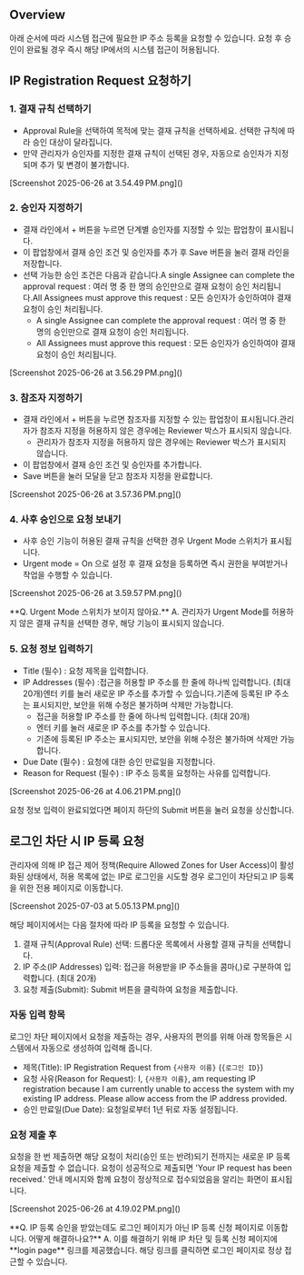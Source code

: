 
## Overview
아래 순서에 따라 시스템 접근에 필요한 IP 주소 등록을 요청할 수 있습니다. 요청 후 승인이 완료될 경우 즉시 해당 IP에서의 시스템 접근이 허용됩니다.

## IP Registration Request 요청하기
### 1. 결재 규칙 선택하기
* Approval Rule을 선택하여 목적에 맞는 결재 규칙을 선택하세요. 선택한 규칙에 따라 승인 대상이 달라집니다.
* 만약 관리자가 승인자를 지정한 결재 규칙이 선택된 경우, 자동으로 승인자가 지정되며 추가 및 변경이 불가합니다.

<p align="center">
<div>[Screenshot 2025-06-26 at 3.54.49 PM.png]()</div>
</p>

### 2. 승인자 지정하기
* 결재 라인에서 + 버튼을 누르면 단계별 승인자를 지정할 수 있는 팝업창이 표시됩니다.
* 이 팝업창에서 결재 승인 조건 및 승인자를 추가 후 Save 버튼을 눌러 결재 라인을 저장합니다.
* 선택 가능한 승인 조건은 다음과 같습니다.A single Assignee can complete the approval request : 여러 명 중 한 명의 승인만으로 결재 요청이 승인 처리됩니다.All Assignees must approve this request : 모든 승인자가 승인하여야 결재 요청이 승인 처리됩니다.
  * A single Assignee can complete the approval request : 여러 명 중 한 명의 승인만으로 결재 요청이 승인 처리됩니다.
  * All Assignees must approve this request : 모든 승인자가 승인하여야 결재 요청이 승인 처리됩니다.

<p align="center">
<div>[Screenshot 2025-06-26 at 3.56.29 PM.png]()</div>
</p>

### 3. 참조자 지정하기
* 결재 라인에서 + 버튼을 누르면 참조자를 지정할 수 있는 팝업창이 표시됩니다.관리자가 참조자 지정을 허용하지 않은 경우에는 Reviewer 박스가 표시되지 않습니다.
  * 관리자가 참조자 지정을 허용하지 않은 경우에는 Reviewer 박스가 표시되지 않습니다.
* 이 팝업창에서 결재 승인 조건 및 승인자를 추가합니다.
* Save 버튼을 눌러 모달을 닫고 참조자 지정을 완료합니다.

<p align="center">
<div>[Screenshot 2025-06-26 at 3.57.36 PM.png]()</div>
</p>

### 4. 사후 승인으로 요청 보내기
* 사후 승인 기능이 허용된 결재 규칙을 선택한 경우 Urgent Mode 스위치가 표시됩니다.
* Urgent mode = On 으로 설정 후 결재 요청을 등록하면 즉시 권한을 부여받거나 작업을 수행할 수 있습니다.

<p align="center">
<div>[Screenshot 2025-06-26 at 3.59.57 PM.png]()</div>
</p>

<Callout>
**Q. Urgent Mode 스위치가 보이지 않아요.** 
A. 관리자가 Urgent Mode를 허용하지 않은 결재 규칙을 선택한 경우, 해당 기능이 표시되지 않습니다. 
</Callout>

### 5. 요청 정보 입력하기
* Title (필수) : 요청 제목을 입력합니다.
* IP Addresses (필수) :접근을 허용할 IP 주소를 한 줄에 하나씩 입력합니다. (최대 20개)엔터 키를 눌러 새로운 IP 주소를 추가할 수 있습니다.기존에 등록된 IP 주소는 표시되지만, 보안을 위해 수정은 불가하며 삭제만 가능합니다.
  * 접근을 허용할 IP 주소를 한 줄에 하나씩 입력합니다. (최대 20개)
  * 엔터 키를 눌러 새로운 IP 주소를 추가할 수 있습니다.
  * 기존에 등록된 IP 주소는 표시되지만, 보안을 위해 수정은 불가하며 삭제만 가능합니다.
* Due Date (필수) : 요청에 대한 승인 만료일을 지정합니다.
* Reason for Request (필수) : IP 주소 등록을 요청하는 사유를 입력합니다.

<p align="center">
<div>[Screenshot 2025-06-26 at 4.06.21 PM.png]()</div>
</p>

요청 정보 입력이 완료되었다면 페이지 하단의 Submit 버튼을 눌러 요청을 상신합니다.

## 로그인 차단 시 IP 등록 요청
관리자에 의해 IP 접근 제어 정책(Require Allowed Zones for User Access)이 활성화된 상태에서, 허용 목록에 없는 IP로 로그인을 시도할 경우 로그인이 차단되고 IP 등록을 위한 전용 페이지로 이동합니다.

<p align="center">
<div>[Screenshot 2025-07-03 at 5.05.13 PM.png]()</div>
</p>

해당 페이지에서는 다음 절차에 따라 IP 등록을 요청할 수 있습니다.

1. 결재 규칙(Approval Rule) 선택: 드롭다운 목록에서 사용할 결재 규칙을 선택합니다.
2. IP 주소(IP Addresses) 입력: 접근을 허용받을 IP 주소들을 콤마(,)로 구분하여 입력합니다. (최대 20개)
3. 요청 제출(Submit): Submit 버튼을 클릭하여 요청을 제출합니다.

### 자동 입력 항목
로그인 차단 페이지에서 요청을 제출하는 경우, 사용자의 편의를 위해 아래 항목들은 시스템에서 자동으로 생성하여 입력해 줍니다.

* 제목(Title): IP Registration Request from `{사용자 이름}` (`{로그인 ID}`)
* 요청 사유(Reason for Request): I, `{사용자 이름}`, am requesting IP registration because I am currently unable to access the system with my existing IP address. Please allow access from the IP address provided.
* 승인 만료일(Due Date): 요청일로부터 1년 뒤로 자동 설정됩니다.

### 요청 제출 후
요청을 한 번 제출하면 해당 요청이 처리(승인 또는 반려)되기 전까지는 새로운 IP 등록 요청을 제출할 수 없습니다. 요청이 성공적으로 제출되면 'Your IP request has been received.' 안내 메시지와 함께 요청이 정상적으로 접수되었음을 알리는 화면이 표시됩니다.

<p align="center">
<div>[Screenshot 2025-06-26 at 4.19.02 PM.png]()</div>
</p>

<Callout type="info">
**Q. IP 등록 승인을 받았는데도 로그인 페이지가 아닌 IP 등록 신청 페이지로 이동합니다. 어떻게 해결하나요?** 
A. 이를 해결하기 위해 IP 차단 및 등록 신청 페이지에 **login page** 링크를 제공했습니다. 해당 링크를 클릭하면 로그인 페이지로 정상 접근할 수 있습니다. 
</Callout>
